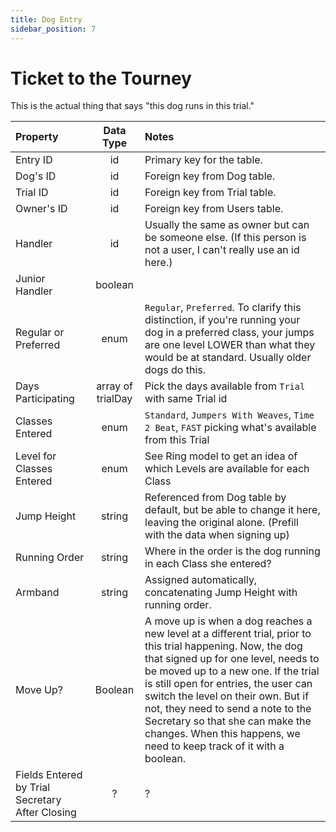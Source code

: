```yaml
---
title: Dog Entry
sidebar_position: 7
---
```


# Ticket to the Tourney

This is the actual thing that says "this dog runs in this trial."

| Property                                        |     Data Type     | Notes                                                                                                                                                                                                                                                                                                                                                                                                                     |
| :---------------------------------------------- | :---------------: | :------------------------------------------------------------------------------------------------------------------------------------------------------------------------------------------------------------------------------------------------------------------------------------------------------------------------------------------------------------------------------------------------------------------------ |
| Entry ID                                        |        id         | Primary key for the table.                                                                                                                                                                                                                                                                                                                                                                                                |
| Dog's ID                                        |        id         | Foreign key from Dog table.                                                                                                                                                                                                                                                                                                                                                                                               |
| Trial ID                                        |        id         | Foreign key from Trial table.                                                                                                                                                                                                                                                                                                                                                                                             |
| Owner's ID                                      |        id         | Foreign key from Users table.                                                                                                                                                                                                                                                                                                                                                                                             |
| Handler                                         |        id         | Usually the same as owner but can be someone else. (If this person is not a user, I can't really use an id here.)                                                                                                                                                                                                                                                                                                         |
| Junior Handler                                  |      boolean      |                                                                                                                                                                                                                                                                                                                                                                                                                           |
| Regular or Preferred                            |       enum        | `Regular`, `Preferred`. To clarify this distinction, if you're running your dog in a preferred class, your jumps are one level LOWER than what they would be at standard. Usually older dogs do this.                                                                                                                                                                                                                     |
| Days Participating                              | array of trialDay | Pick the days available from `Trial` with same Trial id                                                                                                                                                                                                                                                                                                                                                                   |
| Classes Entered                                 |       enum        | `Standard`, `Jumpers With Weaves`, `Time 2 Beat`, `FAST` picking what's available from this Trial                                                                                                                                                                                                                                                                                                                         |
| Level for Classes Entered                       |       enum        | See Ring model to get an idea of which Levels are available for each Class                                                                                                                                                                                                                                                                                                                                                |
| Jump Height                                     |      string       | Referenced from Dog table by default, but be able to change it here, leaving the original alone. (Prefill with the data when signing up)                                                                                                                                                                                                                                                                                  |
| Running Order                                   |      string       | Where in the order is the dog running in each Class she entered?                                                                                                                                                                                                                                                                                                                                                          |
| Armband                                         |      string       | Assigned automatically, concatenating Jump Height with running order.                                                                                                                                                                                                                                                                                                                                                     |
| Move Up?                                        |      Boolean      | A move up is when a dog reaches a new level at a different trial, prior to this trial happening. Now, the dog that signed up for one level, needs to be moved up to a new one. If the trial is still open for entries, the user can switch the level on their own. But if not, they need to send a note to the Secretary so that she can make the changes. When this happens, we need to keep track of it with a boolean. |
| Fields Entered by Trial Secretary After Closing |         ?         | ?                                                                                                                                                                                                                                                                                                                                                                                                                         |
